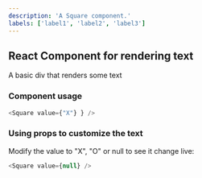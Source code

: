 ```yaml
---
description: 'A Square component.'
labels: ['label1', 'label2', 'label3']
---
```



## React Component for rendering text

A basic div that renders some text

### Component usage
```js
<Square value={"X"} } />
```

### Using props to customize the text

Modify the value to "X", "O" or null to see it change live:
```js live
<Square value={null} />
```
